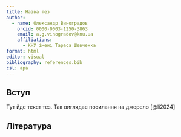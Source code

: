 ```yaml
---
title: Назва тез
author:
  - name: Олександр Виноградов
    orcid: 0000-0003-1250-3863
    email: a.g.vinogradov@knu.ua
    affiliations:
      - КНУ імені Тараса Шевченка
format: html
editor: visual
bibliography: references.bib
csl: apa
---
```


## Вступ

Тут йде текст тез. Так виглядає посилання на джерело [@li2024]

## Література

::: {#refs}
:::
